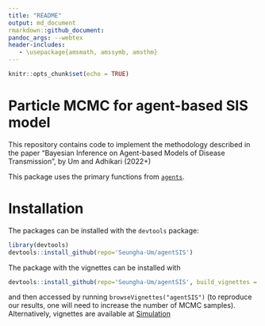 ```yaml
---
title: "README"
output: md_document  
rmarkdown::github_document:
pandoc_args: --webtex
header-includes:
   - \usepackage{amsmath, amssymb, amsthm}
---
```


```r
knitr::opts_chunk$set(echo = TRUE)
```

# Particle MCMC for agent-based SIS model

This repository contains code to implement the methodology described in the paper "Bayesian Inference on Agent-based Models of Disease Transmission", by Um and Adhikari (2022+)

This package uses the primary functions from [`agents`](https://github.com/nianqiaoju/agents).

# Installation

The packages can be installed with the `devtools` package:

```r
library(devtools) 
devtools::install_github(repo='Seungha-Um/agentSIS') 
```

The package with the vignettes can be installed with 

```r
devtools::install_github(repo='Seungha-Um/agentSIS', build_vignettes = TRUE) 
```

and then accessed by running `browseVignettes("agentSIS")` (to reproduce our results, one will need to increase the number of MCMC samples). Alternatively, vignettes are available at [Simulation](https://rpubs.com/sheom0808/981711)


